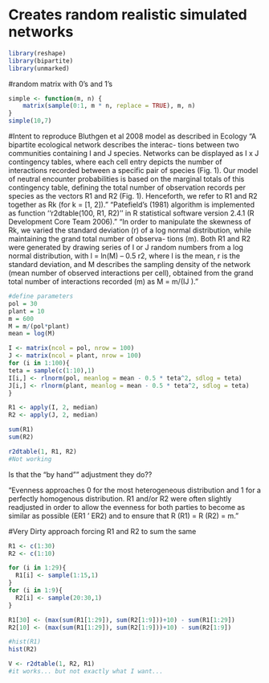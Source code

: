 Creates random realistic simulated networks
========================================================


```r
library(reshape)
library(bipartite)
library(unmarked)
```


#random matrix with 0's and 1's
```r
simple <- function(m, n) {
    matrix(sample(0:1, m * n, replace = TRUE), m, n)
}
simple(10,7)
```



#Intent to reproduce Bluthgen et al 2008 model as described in Ecology 
"A bipartite ecological network describes the interac- tions between two communities containing I and J species. Networks can be displayed as I x J contingency tables, where each cell entry depicts the number of interactions recorded between a specific pair of species (Fig. 1). Our model of neutral encounter probabilities is based on the marginal totals of this contingency table, defining the total number of observation records per species as the vectors R1 and R2 (Fig. 1). Henceforth, we refer to R1 and R2 together as Rk (for k = [1, 2])."
"Patefield’s (1981) algorithm is implemented as function ‘‘r2dtable(100, R1, R2)’’ in R statistical software version 2.4.1 (R Development Core Team 2006)."
"In order to manipulate the skewness of Rk, we varied the standard deviation (r) of a log normal distribution, while maintaining the grand total number of observa- tions (m). Both R1 and R2 were generated by drawing series of I or J random numbers from a log normal distribution, with l = ln(M) – 0.5 r2, where l is the mean, r is the standard deviation, and M describes the sampling density of the network (mean number of observed interactions per cell), obtained from the grand total number of interactions recorded (m) as M = m/(IJ )."

```r
#define parameters
pol = 30
plant = 10
m = 600
M = m/(pol*plant)
mean = log(M)

I <- matrix(ncol = pol, nrow = 100)
J <- matrix(ncol = plant, nrow = 100)
for (i in 1:100){
teta = sample(c(1:10),1)
I[i,] <- rlnorm(pol, meanlog = mean - 0.5 * teta^2, sdlog = teta)
J[i,] <- rlnorm(plant, meanlog = mean - 0.5 * teta^2, sdlog = teta)
}

R1 <- apply(I, 2, median)
R2 <- apply(J, 2, median)

sum(R1)
sum(R2)

r2dtable(1, R1, R2)
#Not working
```
Is that the "by hand"" adjustment they do??

"Evenness approaches 0 for the most heterogeneous distribution and 1 for a perfectly homogenous distribution. R1 and/or R2 were often slightly readjusted in order to allow the evenness for both parties to become as similar as possible (ER1 ’ ER2) and to ensure that R (R1) = R (R2) = m."


#Very Dirty approach forcing R1 and R2 to sum the same

```r

R1 <- c(1:30)
R2 <- c(1:10)

for (i in 1:29){
  R1[i] <- sample(1:15,1)
}
for (i in 1:9){
  R2[i] <- sample(20:30,1)
}

R1[30] <- (max(sum(R1[1:29]), sum(R2[1:9]))+10) - sum(R1[1:29])
R2[10] <- (max(sum(R1[1:29]), sum(R2[1:9]))+10) - sum(R2[1:9])

#hist(R1)
hist(R2)

V <- r2dtable(1, R2, R1)
#it works... but not exactly what I want...
```





